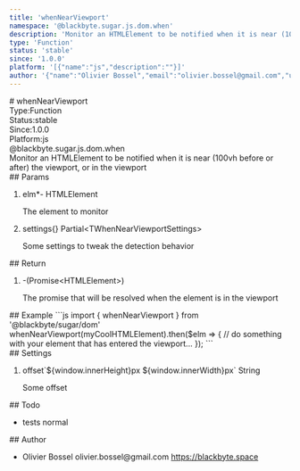 ```yaml
---
title: 'whenNearViewport'
namespace: '@blackbyte.sugar.js.dom.when'
description: 'Monitor an HTMLElement to be notified when it is near (100vh before or after) the viewport, or in the viewport'
type: 'Function'
status: 'stable'
since: '1.0.0'
platform: '[{"name":"js","description":""}]'
author: '{"name":"Olivier Bossel","email":"olivier.bossel@gmail.com","url":"https://blackbyte.space"}'
---
```

<div class="docmap -mdx">
# whenNearViewport
<div class="docmap_metas">
<div class="docmap_type"><span class="docmap_type-label">Type:</span><span class="docmap_type-value">Function</span></div>
<div class="docmap_status"><span class="docmap_status-label">Status:</span><span class="docmap_status-value -stable">stable</span></div>
<div class="docmap_since"><span class="docmap_since-label">Since:</span><span class="docmap_since-value">1.0.0</span></div>
<div class="docmap_platform"><span class="docmap_platform-label">Platform:</span><span class="docmap_platform-value -js">js</span></div>
</div>
<div class="docmap_namespace">@blackbyte.sugar.js.dom.when</div>
<div class="docmap_description typo-lead typo-format">
Monitor an HTMLElement to be notified when it is near (100vh before or after) the viewport, or in the viewport
</div>
<div class="docmap_params">
## Params
<ol class="docmap_list">
<li class="docmap_item">
<span class="docmap_name">elm<span class="docmap_required">*</span></span><span class="docmap_default">-</span> <span class="docmap_type">HTMLElement</span>
<p class="docmap_description">The element to monitor</p>
</li>
<li class="docmap_item">
<span class="docmap_name">settings</span><span class="docmap_default">&lcub;&rcub;</span> <span class="docmap_type">Partial&lt;TWhenNearViewportSettings&gt;</span>
<p class="docmap_description">Some settings to tweak the detection behavior</p>
</li>
</ol>
</div>
<div class="docmap_return">
## Return
<ol class="docmap_list">
<li class="docmap_item">
<span class="docmap_default">-</span><span class="docmap_type">&lpar;Promise&lt;HTMLElement&gt;&rpar;</span>
<p class="docmap_description">The promise that will be resolved when the element is in the viewport</p>
</li>
</ol>
</div>
<div class="docmap_examples">
## Example
<s-code language="js" header>
```js
import { whenNearViewport } from '@blackbyte/sugar/dom'
whenNearViewport(myCoolHTMLElement).then($elm => {
		// do something with your element that has entered the viewport...
});
```
</s-code>
</div>
<div class="docmap_settings">
## Settings
<ol class="docmap_list">
<li class="docmap_item">
<span class="docmap_name">offset</span><span class="docmap_default">&grave;&dollar;&lcub;window&period;innerHeight&rcub;px &dollar;&lcub;window&period;innerWidth&rcub;px&grave;</span> <span class="docmap_type">String</span>
<p class="docmap_description">Some offset</p>
</li>
</ol>
</div>
<div class="docmap_todo">
## Todo
<ul class="docmap_list">
<li class="docmap_item">
<span class="docmap_description">tests</span>
<span class="docmap_priority -normal">normal</span>
</li>
</ul>
</div>
<div class="docmap_author">
## Author
<ul class="docmap_list">
<li class="docmap_item">
<span class="docmap_name">Olivier Bossel</span>
<span class="docmap_email">olivier.bossel@gmail.com</span>
<a href="https://blackbyte.space" target="_blank" class="docmap_url">https://blackbyte.space</a>
</li>
</ul>
</div>
</div>